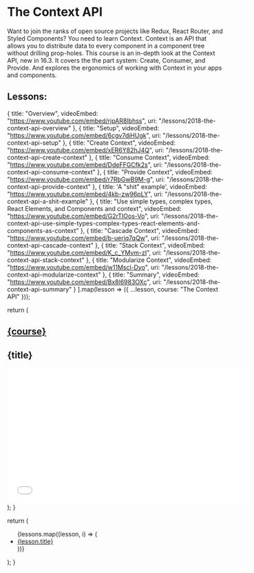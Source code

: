 
<Layout>
  <Head>
    <title>Learn React: The Context API</title>
  </Head>

# The Context API

Want to join the ranks of open source projects like Redux, React Router, and Styled Components? You need to learn Context. Context is an API that allows you to distribute data to every component in a component tree without drilling prop-holes. This course is an in-depth look at the Context API, new in 16.3. It covers the the part system: Create, Consumer, and Provide. And explores the ergonomics of working with Context in your apps and components.

## Lessons:

<Index />

</Layout>

  {
    title: "Overview",
    videoEmbed: "https://www.youtube.com/embed/rjpAR8Ibhss",
    uri: "/lessons/2018-the-context-api-overview"
  },
  {
    title: "Setup",
    videoEmbed: "https://www.youtube.com/embed/6cgv7djHUgk",
    uri: "/lessons/2018-the-context-api-setup"
  },
  {
    title: "Create Context",
    videoEmbed: "https://www.youtube.com/embed/xER6Y82hJ4Q",
    uri: "/lessons/2018-the-context-api-create-context"
  },
  {
    title: "Consume Context",
    videoEmbed: "https://www.youtube.com/embed/DdeFFGCfk2s",
    uri: "/lessons/2018-the-context-api-consume-context"
  },
  {
    title: "Provide Context",
    videoEmbed: "https://www.youtube.com/embed/r7RbGwB9M-g",
    uri: "/lessons/2018-the-context-api-provide-context"
  },
  {
    title: 'A "shit" example',
    videoEmbed: "https://www.youtube.com/embed/4kb-zw96pLY",
    uri: "/lessons/2018-the-context-api-a-shit-example"
  },
  {
    title:
      "Use simple types, complex types, React Elements, and Components and context",
    videoEmbed: "https://www.youtube.com/embed/G2rTIOos-Vo",
    uri:
      "/lessons/2018-the-context-api-use-simple-types-complex-types-react-elements-and-components-as-context"
  },
  {
    title: "Cascade Context",
    videoEmbed: "https://www.youtube.com/embed/b-ueriq7qQw",
    uri: "/lessons/2018-the-context-api-cascade-context"
  },
  {
    title: "Stack Context",
    videoEmbed: "https://www.youtube.com/embed/K_c_YMvm-zI",
    uri: "/lessons/2018-the-context-api-stack-context"
  },
  {
    title: "Modularize Context",
    videoEmbed: "https://www.youtube.com/embed/w11Mscl-Dyo",
    uri: "/lessons/2018-the-context-api-modularize-context"
  },
  {
    title: "Summary",
    videoEmbed: "https://www.youtube.com/embed/Bx8l6983OXc",
    uri: "/lessons/2018-the-context-api-summary"
  }
].map(lesson => ({ ...lesson, course: "The Context API" }));

  return (
    <Layout>
      <Head>
        <title>
          Learn React | {course} > {title}
        </title>
      </Head>
      <h2>
        <a href="/courses/2018-the-context-api">{course}</a>
      </h2>
      <article>
        <h1>{title}</h1>
        <iframe
          width="560"
          height="315"
          frameBorder="0"
          allow="autoplay; encrypted-media"
          allowFullScreen
          src={videoEmbed}
        ></iframe>
      </article>
      <Index />
    </Layout>
  );
}

  return (
    <ul>
      {lessons.map((lesson, i) => (
        <li key={i}>
          <a href={lesson.uri}>{lesson.title}</a>
        </li>
      ))}
    </ul>
  );
}
